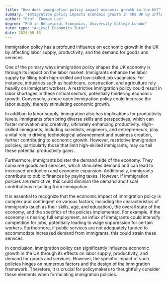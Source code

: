 ```yaml
---
title: "How does immigration policy impact economic growth in the UK?"
summary: "Immigration policy impacts economic growth in the UK by influencing labour supply, productivity, and demand for goods and services."
author: "Prof. Thomas Lee"
degree: "PhD in Behavioral Economics, University College London"
tutor_type: "A-Level Economics Tutor"
date: 2024-08-15
---
```


Immigration policy has a profound influence on economic growth in the UK by affecting labor supply, productivity, and the demand for goods and services.

One of the primary ways immigration policy shapes the UK economy is through its impact on the labor market. Immigrants enhance the labor supply by filling both high-skilled and low-skilled job vacancies. For instance, industries such as healthcare, construction, and agriculture rely heavily on immigrant workers. A restrictive immigration policy could result in labor shortages in these critical sectors, potentially hindering economic growth. Conversely, a more open immigration policy could increase the labor supply, thereby stimulating economic growth.

In addition to labor supply, immigration also has implications for productivity levels. Immigrants often bring diverse skills and perspectives, which can foster innovation and creativity, ultimately enhancing productivity. High-skilled immigrants, including scientists, engineers, and entrepreneurs, play a vital role in driving technological advancement and business creation, further contributing to economic growth. However, restrictive immigration policies, particularly those that limit high-skilled immigrants, may curtail these potential productivity gains.

Furthermore, immigrants bolster the demand side of the economy. They consume goods and services, which stimulates demand and can lead to increased production and economic expansion. Additionally, immigrants contribute to public finances by paying taxes. However, if immigration policies are restrictive, this could diminish the demand and fiscal contributions resulting from immigration.

It is essential to recognize that the economic impact of immigration policy is complex and contingent on various factors, including the characteristics of immigrants (such as their skills, age, and education), the overall state of the economy, and the specifics of the policies implemented. For example, if the economy is nearing full employment, an influx of immigrants could intensify competition for jobs, potentially leading to wage suppression for certain workers. Furthermore, if public services are not adequately funded to accommodate increased demand from immigrants, this could strain these services.

In conclusion, immigration policy can significantly influence economic growth in the UK through its effects on labor supply, productivity, and demand for goods and services. However, the specific impact of such policies hinges on numerous factors and the design of the immigration framework. Therefore, it is crucial for policymakers to thoughtfully consider these elements when formulating immigration policies.
    